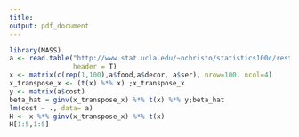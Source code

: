 ```yaml
---
title: 
output: pdf_document
---
```



```r
library(MASS)
a <- read.table("http://www.stat.ucla.edu/~nchristo/statistics100c/restaurant.txt",
                header = T)
x <- matrix(c(rep(1,100),a$food,a$decor, a$ser), nrow=100, ncol=4)
x_transpose_x <- (t(x) %*% x) ;x_transpose_x 
y <- matrix(a$cost)
beta_hat = ginv(x_transpose_x) %*% t(x) %*% y;beta_hat
lm(cost ~ ., data= a)
H <- x %*% ginv(x_transpose_x) %*% t(x)
H[1:5,1:5]

```

